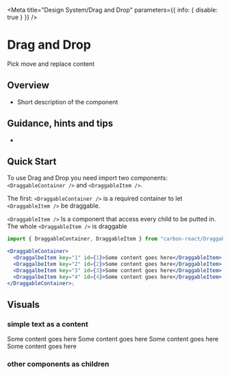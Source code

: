 
<Meta
  title="Design System/Drag and Drop"
  parameters={{ info: { disable: true } }}
/>

# Drag and Drop 

Pick move and replace content

## Overview 

- Short description of the component

## Guidance, hints and tips 

-

## Quick Start 

To use Drag and Drop you need import two components: `<DraggableContainer />` and `<DraggableItem />`.

The first: `<DraggableContainer />` is a required container to let `<DraggableItem />` be draggable.

`<DraggableItem />` Is a component that access every child to be putted in. The whole `<DraggableItem />` is draggable

```jsx
import { DraggableContainer, DraggableItem } from "carbon-react/Draggable";

<DraggableContainer>
  <DraggalbeItem key="1" id={1}>Some content goes here</DraggableItem>
  <DraggalbeItem key="2" id={2}>Some content goes here</DraggableItem>
  <DraggalbeItem key="3" id={3}>Some content goes here</DraggableItem>
  <DraggalbeItem key="4" id={4}>Some content goes here</DraggableItem>
</DraggableContainer>;
```

## Visuals

### simple text as a content

<Preview>
  <Story name="basic">
    <DraggableContainer>
      <DraggableItem key="1" id={1}>Some content goes here</DraggableItem>
      <DraggableItem key="2" id={2}>Some content goes here</DraggableItem>
      <DraggableItem key="3" id={3}>Some content goes here</DraggableItem>
      <DraggableItem key="4" id={4}>Some content goes here</DraggableItem>
    </DraggableContainer>
  </Story>
</Preview>

### other components as children

<Preview>
  <Story name="components as children">
    <DraggableContainer>
      <DraggableItem key="1" id={1}>
        <Checkbox label="checkbox one" />
      </DraggableItem>
      <DraggableItem key="2" id={2}>
        <Checkbox label="checkbox two" />
      </DraggableItem>
      <DraggableItem key="3" id={3}>
        <Checkbox label="checkbox three" />
      </DraggableItem>
      <DraggableItem key="4" id={4}>
        <Checkbox label="checkbox four" />
      </DraggableItem>
      </DraggableContainer>
  </Story>  
</Preview>


<Props of={DraggableContainer} />
<Props of={DraggableItem} />
